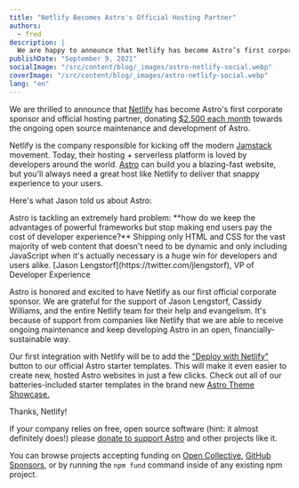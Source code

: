 ```yaml
---
title: "Netlify Becomes Astro's Official Hosting Partner"
authors:
  - fred
description: |
  We are happy to announce that Netlify has become Astro’s first corporate sponsor and exclusive hosting partner, donating $2,500 each month towards the ongoing open source maintenance and development of Astro.
publishDate: "September 9, 2021"
socialImage: "/src/content/blog/_images/astro-netlify-social.webp"
coverImage: "/src/content/blog/_images/astro-netlify-social.webp"
lang: "en"
---
```



We are thrilled to announce that [Netlify](https://www.netlify.com/?utm_campaign=devex-jl&utm_source=astro&utm_medium=blog) has become Astro's first corporate sponsor and official hosting partner, donating [$2,500 each month](https://opencollective.com/astrodotbuild) towards the ongoing open source maintenance and development of Astro.

Netlify is the company responsible for kicking off the modern [Jamstack](https://jamstack.org/) movement. Today, their hosting + serverless platform is loved by developers around the world. [Astro](https://astro.build/) can build you a blazing-fast website, but you'll always need a great host like Netlify to deliver that snappy experience to your users.

Here's what Jason told us about Astro:

<Testimonial>
	<Icon slot="logo" name="logos/netlify-logomark" size="48" />
	<span slot="quote">
		Astro is tackling an extremely hard problem: **how do we keep the advantages of powerful
		frameworks but stop making end users pay the cost of developer experience?** Shipping only HTML
		and CSS for the vast majority of web content that doesn't need to be dynamic and only including
		JavaScript when it's actually necessary is a huge win for developers and users alike.
	</span>
	<span slot="cite">
		[Jason Lengstorf](https://twitter.com/jlengstorf), VP of Developer Experience
	</span>
</Testimonial>

Astro is honored and excited to have Netlify as our first official corporate sponsor. We are grateful for the support of Jason Lengstorf, Cassidy Williams, and the entire Netlify team for their help and evangelism. It's because of support from companies like Netlify that we are able to receive ongoing maintenance and keep developing Astro in an open, financially-sustainable way.

Our first integration with Netlify will be to add the ["Deploy with Netlify"](https://www.netlify.com/blog/2016/11/29/introducing-the-deploy-to-netlify-button/) button to our official Astro starter templates. This will make it even easier to create new, hosted Astro websites in just a few clicks. Check out all of our batteries-included starter templates in the brand new [Astro Theme Showcase.](https://astro.build/themes/)

Thanks, Netlify!

<Note title="Oh hey, PS...">

If your company relies on free, open source software (hint: it almost definitely does!) please [donate to support Astro](https://opencollective.com/astrodotbuild) and other projects like it.

You can browse projects accepting funding on [Open Collective](https://opencollective.com/discover), [GitHub Sponsors](https://github.com/sponsors), or by running the `npm fund` command inside of any existing npm project.

</Note>
